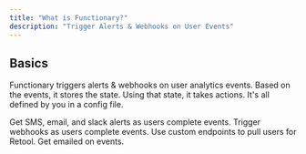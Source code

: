 ```yaml
---
title: "What is Functionary?"
description: "Trigger Alerts & Webhooks on User Events"
---
```


## Basics

Functionary triggers alerts & webhooks on user analytics events. Based on the events, it stores the state. Using that state, it takes actions.
It's all defined by you in a config file.

<CardGroup cols={2}>
  <Card title="Alerts" icon={duotone("square-1")} color="#ea5a0c">
    Get SMS, email, and slack alerts as users complete events.
  </Card>
  <Card title="Webhooks" icon={duotone("square-2")} color="#0285c7">
    Trigger webhooks as users complete events.
  </Card>
  <Card title="Endpoints" icon={duotone("square-3")} color="#16a34a">
    Use custom endpoints to pull users for Retool.
  </Card>
  <Card title="Emails" icon={duotone("square-4")} color="#dc2626">
    Get emailed on events.
  </Card>
</CardGroup>

